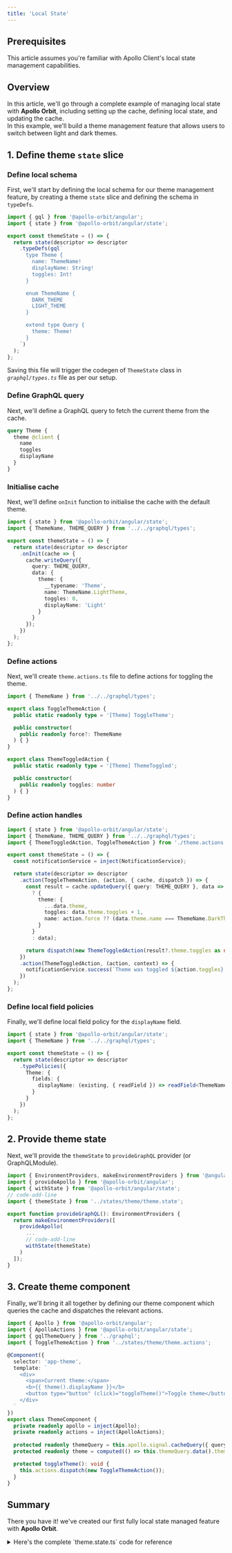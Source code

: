 ```yaml
---
title: 'Local State'
---
```



## Prerequisites
This article assumes you're familiar with <Link to="https://www.apollographql.com/docs/react/local-state/local-state-management">Apollo Client's local state management capabilities</Link>.

## Overview
In this article, we'll go through a complete example of managing local state with **Apollo Orbit**, including setting up the cache, defining local state, and updating the cache.  
In this example, we'll build a theme management feature that allows users to switch between light and dark themes.


## 1. Define theme `state` slice

### Define local schema
First, we'll start by defining the local schema for our theme management feature, by creating a theme `state` slice and defining the schema in `typeDefs`.

```typescript title="states/theme/theme.state.ts"
import { gql } from '@apollo-orbit/angular';
import { state } from '@apollo-orbit/angular/state';

export const themeState = () => {
  return state(descriptor => descriptor
    .typeDefs(gql`
      type Theme {
        name: ThemeName!
        displayName: String!
        toggles: Int!
      }

      enum ThemeName {
        DARK_THEME
        LIGHT_THEME
      }

      extend type Query {
        theme: Theme!
      }
    `)
  );
};
```

Saving this file will trigger the codegen of `ThemeState` class in *`graphql/types.ts`* file as per our setup.

### Define GraphQL query
Next, we'll define a GraphQL query to fetch the current theme from the cache.

```graphql title="states/theme/gql/theme.graphql"
query Theme {
  theme @client {
    name
    toggles
    displayName
  }
}
```

### Initialise cache
Next, we'll define `onInit` function to initialise the cache with the default theme.

```typescript title="states/theme/theme.state.ts"
import { state } from '@apollo-orbit/angular/state';
import { ThemeName, THEME_QUERY } from '../../graphql/types';

export const themeState = () => {
  return state(descriptor => descriptor
    .onInit(cache => {
      cache.writeQuery({
        query: THEME_QUERY,
        data: {
          theme: {
            __typename: 'Theme',
            name: ThemeName.LightTheme,
            toggles: 0,
            displayName: 'Light'
          }
        }
      });
    })
  );
};
```

### Define actions
Next, we'll create `theme.actions.ts` file to define actions for toggling the theme.

```typescript title="states/theme/theme.actions.ts"
import { ThemeName } from '../../graphql/types';

export class ToggleThemeAction {
  public static readonly type = '[Theme] ToggleTheme';

  public constructor(
    public readonly force?: ThemeName
  ) { }
}

export class ThemeToggledAction {
  public static readonly type = '[Theme] ThemeToggled';

  public constructor(
    public readonly toggles: number
  ) { }
}
```

### Define action handles
```typescript title="states/theme/theme.state.ts"
import { state } from '@apollo-orbit/angular/state';
import { ThemeName, THEME_QUERY } from '../../graphql/types';
import { ThemeToggledAction, ToggleThemeAction } from './theme.actions';

export const themeState = () => {
  const notificationService = inject(NotificationService);

  return state(descriptor => descriptor
    .action(ToggleThemeAction, (action, { cache, dispatch }) => {
      const result = cache.updateQuery({ query: THEME_QUERY }, data => data
        ? {
          theme: {
            ...data.theme,
            toggles: data.theme.toggles + 1,
            name: action.force ?? (data.theme.name === ThemeName.DarkTheme ? ThemeName.LightTheme : ThemeName.DarkTheme)
          }
        }
        : data);

      return dispatch(new ThemeToggledAction(result?.theme.toggles as number));
    })
    .action(ThemeToggledAction, (action, context) => {
      notificationService.success(`Theme was toggled ${action.toggles} time(s)`);
    })
  );
};
```

### Define local field policies
Finally, we'll define local field policy for the `displayName` field.

```typescript title="states/theme/theme.state.ts"
import { state } from '@apollo-orbit/angular/state';
import { ThemeName } from '../../graphql/types';

export const themeState = () => {
  return state(descriptor => descriptor
    .typePolicies({
      Theme: {
        fields: {
          displayName: (existing, { readField }) => readField<ThemeName>('name') === ThemeName.LightTheme ? 'Light' : 'Dark'
        }
      }
    })
  );
};
```

## 2. Provide theme state
Next, we'll provide the `themeState` to `provideGraphQL` provider (or GraphQLModule).

```typescript title="graphql/graphql.provider.ts"
import { EnvironmentProviders, makeEnvironmentProviders } from '@angular/core';
import { provideApollo } from '@apollo-orbit/angular';
import { withState } from '@apollo-orbit/angular/state';
// code-add-line
import { themeState } from '../states/theme/theme.state';

export function provideGraphQL(): EnvironmentProviders {
  return makeEnvironmentProviders([
    provideApollo(
      ...
      // code-add-line
      withState(themeState)
    )
  ]);
}
```

## 3. Create theme component
Finally, we'll bring it all together by defining our theme component which queries the cache and dispatches the relevant actions.

```typescript title="theme/theme.component.ts"
import { Apollo } from '@apollo-orbit/angular';
import { ApolloActions } from '@apollo-orbit/angular/state';
import { gqlThemeQuery } from '../graphql';
import { ToggleThemeAction } from '../states/theme/theme.actions';

@Component({
  selector: 'app-theme',
  template: `
    <div>
      <span>Current theme:</span>
      <b>{{ theme().displayName }}</b>
      <button type="button" (click)="toggleTheme()">Toggle theme</button>
    </div>
  `
})
export class ThemeComponent {
  private readonly apollo = inject(Apollo);
  private readonly actions = inject(ApolloActions);
  
  protected readonly themeQuery = this.apollo.signal.cacheQuery({ query: THEME_QUERY });
  protected readonly theme = computed(() => this.themeQuery.data().theme);

  protected toggleTheme(): void {
    this.actions.dispatch(new ToggleThemeAction());
  }
}
```

## Summary
There you have it! we've created our first fully local state managed feature with **Apollo Orbit**.

<details>
  <summary>Here's the complete `theme.state.ts` code for reference</summary>
  ```typescript title="states/theme/theme.state.ts"
  import { gql } from '@apollo-orbit/angular';
  import { state } from '@apollo-orbit/angular/state';
  import { ThemeName, THEME_QUERY } from '../../graphql/types';
  import { ThemeToggledAction, ToggleThemeAction } from './theme.actions';

  export const themeState = () => {
    const notificationService = inject(NotificationService);

    return state(descriptor => descriptor
      .typeDefs(gql`
        type Theme {
          name: ThemeName!
          displayName: String!
          toggles: Int!
        }

        enum ThemeName {
          DARK_THEME
          LIGHT_THEME
        }

        extend type Query {
          theme: Theme!
        }
      `)
      .typePolicies({
        Theme: {
          fields: {
            displayName: (existing, { readField }) => readField<ThemeName>('name') === ThemeName.LightTheme ? 'Light' : 'Dark'
          }
        }
      })
      .onInit(cache => {
        cache.writeQuery({
          query: THEME_QUERY,
          data: {
            theme: {
              __typename: 'Theme',
              name: ThemeName.LightTheme,
              toggles: 0,
              displayName: 'Light'
            }
          }
        });
      })
      .action(ToggleThemeAction, (action, { cache, dispatch }) => {
        const result = cache.updateQuery({ query: THEME_QUERY }, data => data
          ? {
            theme: {
              ...data.theme,
              toggles: data.theme.toggles + 1,
              name: action.force ?? (data.theme.name === ThemeName.DarkTheme ? ThemeName.LightTheme : ThemeName.DarkTheme)
            }
          }
          : data);

        return dispatch(new ThemeToggledAction(result?.theme.toggles as number));
      })
      .action(ThemeToggledAction, (action, context) => {
        notificationService.success(`Theme was toggled ${action.toggles} time(s)`);
      })
    );
  };
  ```  
</details>
